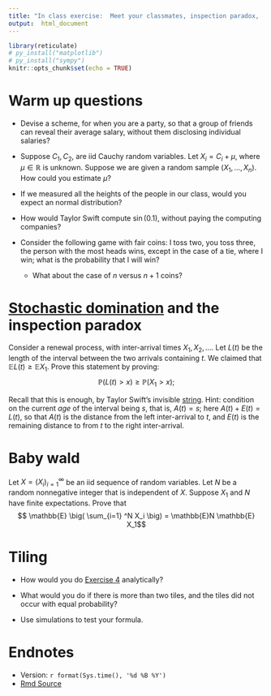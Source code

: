 ```yaml
---
title: "In class exercise:  Meet your classmates, inspection paradox,  and tiling"
output:  html_document
---
```



```r
library(reticulate)
# py_install("matplotlib")
# py_install("sympy")
knitr::opts_chunk$set(echo = TRUE)
```

# Warm up questions

- Devise a scheme, for when you are a party, so that a group of friends can reveal their average salary, without them disclosing individual salaries?

- Suppose $C_1, C_2,$ are iid Cauchy random variables.  Let $X_i = C_i + \mu$, where $\mu \in \mathbb{R}$ is unknown.  Suppose we are given a random sample $(X_1, \ldots, X_n)$. How could you estimate $\mu$?    

- If we measured all the heights of the people in our class, would you expect an normal distribution?

- How would Taylor Swift compute $\sin (0.1)$, without paying the computing companies?

- Consider the following game with fair coins:  I toss two, you toss three, the person with the most heads wins, except in the case of a tie, where I win; what is the probability that I will win?
  - What about the case of $n$ versus $n+1$ coins?

# [Stochastic domination](https://tsoo-math.github.io/ucl/coupling-rev.html) and the inspection paradox

Consider a renewal process, with inter-arrival times $X_1, X_2, \ldots$.   Let $L(t)$ be the length of the interval between the two arrivals containing $t$.   We claimed that $\mathbb{E}L(t) \geq \mathbb{E}X_1$.   Prove this statement by proving:
$$\mathbb{P}(L(t) > x) \geq \mathbb{P}(X_1> x);$$

Recall that this is enough, by Taylor Swift's invisible [string](https://www.youtube.com/watch?v=OuFnpmGwg5k).
Hint:  condition on the current *age* of the interval being  $s$, that is, $A(t)=s$; here $A(t) + E(t) = L(t)$, so that $A(t)$ is the distance from the left inter-arrival to $t$, and $E(t)$ is the remaining distance to from $t$ to the right inter-arrival. 


# Baby wald

Let $X=(X_i)_{i=1}^{\infty}$ be an iid sequence of random variables.  Let $N$ be a random nonnegative integer that is independent of $X$.  Suppose $X_1$ and $N$ have finite expectations. Prove that
$$ \mathbb{E} \big( \sum_{i=1} ^N X_i \big)  = \mathbb{E}N \mathbb{E} X_1$$


# Tiling

*  How would you do [Exercise 4](https://tsoo-math.github.io/ucl/QHW6.1-sols.html) analytically? 

*  What would you do if there is more than two tiles, and the tiles did not occur with equal probability?

* Use simulations to test your formula.  




#  Endnotes

* Version: `r format(Sys.time(), '%d %B %Y')`
* [Rmd Source](https://tsoo-math.github.io/ucl5/week14-2024-inclass.Rmd)
<br>
<br>
<br>
